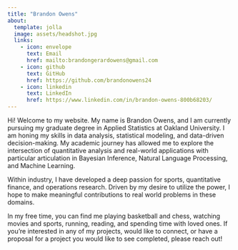 ```yaml
---
title: "Brandon Owens"
about: 
  template: jolla
  image: assets/headshot.jpg
  links: 
    - icon: envelope
      text: Email
      href: mailto:brandongerardowens@gmail.com
    - icon: github
      text: GitHub
      href: https://github.com/brandonowens24
    - icon: linkedin
      text: LinkedIn
      href: https://www.linkedin.com/in/brandon-owens-800b68203/
---
```


Hi! Welcome to my website. My name is Brandon Owens, and I am currently pursuing my graduate degree in Applied Statistics at Oakland University. I am honing my skills in data analysis, statistical modeling, and data-driven decision-making. My academic journey has allowed me to explore the intersection of quantitative analysis and real-world applications with particular articulation in Bayesian Inference, Natural Language Processing, and Machine Learning.

Within industry, I have developed a deep passion for sports, quantitative finance, and operations research. Driven by my desire to utilize the power, I hope to make meaningful contributions to real world problems in these domains.

In my free time, you can find me playing basketball and chess, watching movies and sports, running, reading, and spending time with loved ones. If you're interested in any of my projects, would like to connect, or have a proposal for a project you would like to see completed, please reach out!
